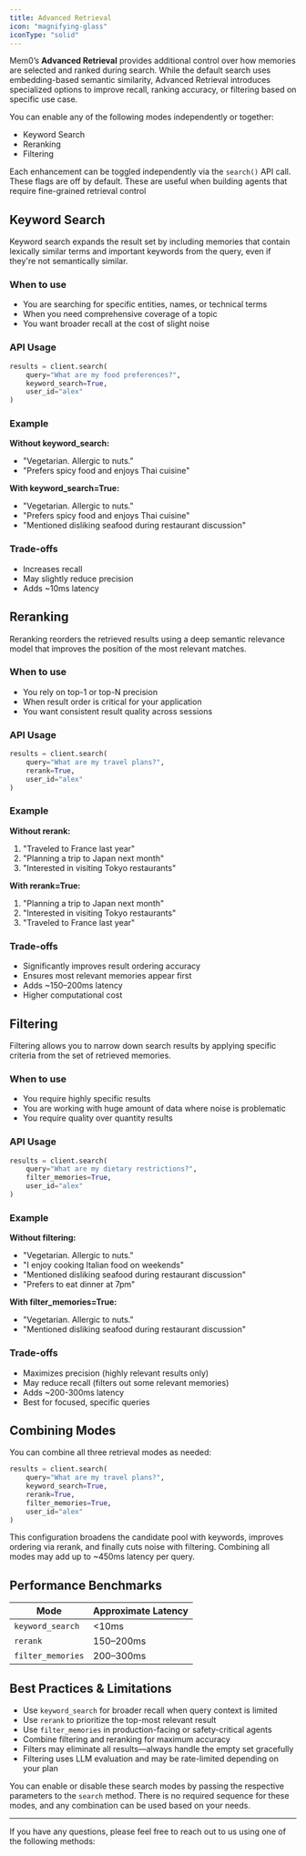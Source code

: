 ```yaml
---
title: Advanced Retrieval
icon: "magnifying-glass"
iconType: "solid"
---
```


<Snippet file="paper-release.mdx" />

Mem0’s **Advanced Retrieval** provides additional control over how memories are selected and ranked during search. While the default search uses embedding-based semantic similarity, Advanced Retrieval introduces specialized options to improve recall, ranking accuracy, or filtering based on specific use case.

You can enable any of the following modes independently or together:

- Keyword Search
- Reranking
- Filtering

Each enhancement can be toggled independently via the `search()` API call. These flags are off by default. These are useful when building agents that require fine-grained retrieval control

## Keyword Search

Keyword search expands the result set by including memories that contain lexically similar terms and important keywords from the query, even if they're not semantically similar.

### When to use
- You are searching for specific entities, names, or technical terms
- When you need comprehensive coverage of a topic
- You want broader recall at the cost of slight noise


### API Usage
```python
results = client.search(
    query="What are my food preferences?",
    keyword_search=True,
    user_id="alex"
)
```

### Example

**Without keyword_search:**
- "Vegetarian. Allergic to nuts."
- "Prefers spicy food and enjoys Thai cuisine"

**With keyword_search=True:**
- "Vegetarian. Allergic to nuts."
- "Prefers spicy food and enjoys Thai cuisine"
- "Mentioned disliking seafood during restaurant discussion"

### Trade-offs
- Increases recall
- May slightly reduce precision
- Adds ~10ms latency



## Reranking

Reranking reorders the retrieved results using a deep semantic relevance model that improves the position of the most relevant matches.

### When to use
- You rely on top-1 or top-N precision
- When result order is critical for your application
- You want consistent result quality across sessions

### API Usage
```python
results = client.search(
    query="What are my travel plans?",
    rerank=True,
    user_id="alex"
)
```

### Example

**Without rerank:**
1. "Traveled to France last year"
2. "Planning a trip to Japan next month"
3. "Interested in visiting Tokyo restaurants"

**With rerank=True:**
1. "Planning a trip to Japan next month"
2. "Interested in visiting Tokyo restaurants"
3. "Traveled to France last year"

### Trade-offs
- Significantly improves result ordering accuracy
- Ensures most relevant memories appear first
- Adds ~150–200ms latency
- Higher computational cost



## Filtering

Filtering allows you to narrow down search results by applying specific criteria from the set of retrieved memories.

### When to use
- You require highly specific results
- You are working with huge amount of data where noise is problematic
- You require quality over quantity results

### API Usage
```python
results = client.search(
    query="What are my dietary restrictions?",
    filter_memories=True,
    user_id="alex"
)
```

### Example

**Without filtering:**
- "Vegetarian. Allergic to nuts."
- "I enjoy cooking Italian food on weekends"
- "Mentioned disliking seafood during restaurant discussion"
- "Prefers to eat dinner at 7pm"

**With filter_memories=True:**
- "Vegetarian. Allergic to nuts."
- "Mentioned disliking seafood during restaurant discussion"

### Trade-offs
- Maximizes precision (highly relevant results only)
- May reduce recall (filters out some relevant memories)
- Adds ~200-300ms latency
- Best for focused, specific queries



## Combining Modes

You can combine all three retrieval modes as needed:

```python
results = client.search(
    query="What are my travel plans?",
    keyword_search=True,
    rerank=True,
    filter_memories=True,
    user_id="alex"
)
```

This configuration broadens the candidate pool with keywords, improves ordering via rerank, and finally cuts noise with filtering.
<Note> Combining all modes may add up to ~450ms latency per query. </Note>



## Performance Benchmarks

| **Mode**         | **Approximate Latency** |
|------------------|-------------------------|
| `keyword_search` | &lt;10ms                   |
| `rerank`         | 150–200ms               |
| `filter_memories`| 200–300ms               |



## Best Practices & Limitations

- Use `keyword_search` for broader recall when query context is limited
- Use `rerank` to prioritize the top-most relevant result
- Use `filter_memories` in production-facing or safety-critical agents
- Combine filtering and reranking for maximum accuracy
- Filters may eliminate all results—always handle the empty set gracefully
- Filtering uses LLM evaluation and may be rate-limited depending on your plan

<Note> You can enable or disable these search modes by passing the respective parameters to the `search` method. There is no required sequence for these modes, and any combination can be used based on your needs. </Note>

---
If you have any questions, please feel free to reach out to us using one of the following methods:

<Snippet file="get-help.mdx" />
